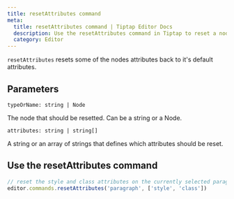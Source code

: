 ```yaml
---
title: resetAttributes command
meta:
  title: resetAttributes command | Tiptap Editor Docs
  description: Use the resetAttributes command in Tiptap to reset a node's attributes to their default values. Learn more in our docs!
  category: Editor
---
```


`resetAttributes` resets some of the nodes attributes back to it's default attributes.

## Parameters

`typeOrName: string | Node`

The node that should be resetted. Can be a string or a Node.

`attributes: string | string[]`

A string or an array of strings that defines which attributes should be reset.

## Use the resetAttributes command

```js
// reset the style and class attributes on the currently selected paragraph nodes
editor.commands.resetAttributes('paragraph', ['style', 'class'])
```
